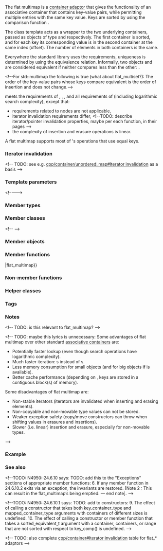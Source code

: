 {{cpp/title|flat_multimap}}
{{cpp/container/flat_multimap/navbar}}
{{ddcl|header=flat_map|since=c++23|1=
template&lt;
    class Key,
    class T,
    class Compare = std::less&lt;Key&gt;,
    class KeyContainer = std::vector&lt;Key&gt;,
    class MappedContainer = std::vector&lt;T&gt;
&gt; class flat_multimap;
}}

The flat multimap is a [[cpp/container#Container adaptors|container adaptor]] that gives the functionality of an associative container that contains key-value pairs, while permitting multiple entries with the same key value. Keys are sorted by using the comparison function {{tt|Compare}}.

The class template {{tt|flat_multimap}} acts as a wrapper to the two underlying containers, passed as objects of type {{tt|KeyContainer}} and {{tt|MappedContainer}} respectively. The first container is sorted, and for each key its corresponding value is in the second container at the same index (offset). The number of elements in both containers is the same.

Everywhere the standard library uses the {{named req|Compare}} requirements, uniqueness is determined by using the equivalence relation. Informally, two objects {{c|a}} and {{c|b}} are considered equivalent if neither compares less than the other: {{c|!comp(a, b) &amp;&amp; !comp(b, a)}}.

&lt;!--For std::multimap the following is true (what about flat_multiset?): The order of the key-value pairs whose keys compare equivalent is the order of insertion and does not change.--&gt;

{{tt|std::flat_multimap}} meets the requirements of {{named req|Container}}, {{named req|ReversibleContainer}}, {{lsd|cpp/named_req/Container#Optional container requirements}}, and all requirements of {{named req|AssociativeContainer}} (including logarithmic search complexity), except that:
* requirements related to nodes are not applicable,
* iterator invalidation requirements differ, &lt;!--TODO: describe iterator/pointer invalidation properties, maybe per each function, in their pages --&gt;
* the complexity of insertion and erasure operations is linear.

A flat multimap supports most of {{named req|AssociativeContainer}}'s operations that use equal keys.

===Iterator invalidation===
{{todo}} &lt;!-- TODO: see e.g. [[cpp/container/unordered_map#Iterator invalidation]] as a basis --&gt;

===Template parameters===
{{par begin}}
{{par|Key|The type of the keys. The program is ill-formed if {{tt|Key}} is not the same type as {{tt|KeyContainer::value_type}}.}}
{{par|T|The type of mapped values. The program is ill-formed if {{tt|T}} is not the same type as {{tt|MappedContainer::value_type}}.}}
{{par|Compare|A {{named req|Compare}} type providing a strict weak ordering.}}
{{par|KeyContainer&lt;br&gt;MappedContainer|The types of the underlying {{named req|SequenceContainer}} to store keys and mapped values correspondingly. The iterators of such containers should satisfy {{named req|RandomAccessIterator}} or model {{lconcept|random_access_iterator}}. Invocations of their member functions {{tt|size}} and {{tt|max_size}} should not exit via an exception.

The standard containers {{lc|std::vector}} and {{lc|std::deque}} satisfy these requirements.}}{{par end}}
&lt;!----&gt;
===Member types===
{{dsc begin}}
{{dsc hitem|Type|Definition}}
{{dsc inc|cpp/container/dsc key_container_type|flat_multimap}}
{{dsc inc|cpp/container/dsc mapped_container_type|flat_multimap}}
{{dsc inc|cpp/container/dsc key_type|flat_multimap}}
{{dsc inc|cpp/container/dsc mapped_type|flat_multimap}}
{{dsc inc|cpp/container/dsc value_type|flat_multimap}}
{{dsc inc|cpp/container/dsc key_compare|flat_multimap}}
{{dsc inc|cpp/container/dsc reference|flat_multimap}}
{{dsc inc|cpp/container/dsc const_reference|flat_multimap}}
{{dsc inc|cpp/container/dsc size_type|flat_multimap}}
{{dsc inc|cpp/container/dsc difference_type|flat_multimap}}
{{dsc inc|cpp/container/dsc iterator|flat_multimap}}
{{dsc inc|cpp/container/dsc const_iterator|flat_multimap}}
{{dsc inc|cpp/container/dsc reverse_iterator|flat_multimap}}
{{dsc inc|cpp/container/dsc const_reverse_iterator|flat_multimap}}
{{dsc inc|cpp/container/dsc containers|flat_multimap}}
{{dsc end}}

===Member classes===
{{dsc begin}}
{{dsc inc|cpp/container/dsc value_compare|flat_multimap}}&lt;!--
{{dsc inc|cpp/container/dsc key_equiv|flat_multimap}}--&gt;
{{dsc end}}

===Member objects===
{{dsc begin}}
{{dsc hitem|Member|Description}}
{{dsc expos mem obj|private=yes|c|id=c|spec={{tt|containers}}|the adapted containers}}
{{dsc expos mem obj|private=yes|compare|id=compare|spec={{tt|key_compare}}|the comparison function object}}
{{dsc end}}

===Member functions===
{{dsc begin}}
{{dsc inc|cpp/container/dsc constructor|flat_multimap}}
{{dsc mem dtor|nolink=true|notes={{mark implicit}}|destroys every element of the container adaptor}}
{{dsc inc|cpp/container/dsc operator{{=}}|flat_multimap}}

{{dsc h2|Iterators}}
{{dsc inc|cpp/container/dsc begin|flat_multimap}}
{{dsc inc|cpp/container/dsc end|flat_multimap}}
{{dsc inc|cpp/container/dsc rbegin|flat_multimap}}
{{dsc inc|cpp/container/dsc rend|flat_multimap}}

{{dsc h2|Capacity}}
{{dsc inc|cpp/container/dsc empty|flat_multimap}}
{{dsc inc|cpp/container/dsc size|flat_multimap}}
{{dsc inc|cpp/container/dsc max_size|flat_multimap}}

{{dsc h2|Modifiers}}
{{dsc inc|cpp/container/dsc emplace|flat_multimap}}
{{dsc inc|cpp/container/dsc emplace_hint|flat_multimap}}
{{dsc inc|cpp/container/dsc insert|flat_multimap}}
{{dsc inc|cpp/container/dsc insert_range|flat_multimap}}
{{dsc inc|cpp/container/dsc extract|flat_multimap}}
{{dsc inc|cpp/container/dsc replace|flat_multimap}}
{{dsc inc|cpp/container/dsc erase|flat_multimap}}
{{dsc inc|cpp/container/dsc swap|flat_multimap}}
{{dsc inc|cpp/container/dsc clear|flat_multimap}}

{{dsc h2|Lookup}}
{{dsc inc|cpp/container/dsc find|flat_multimap}}
{{dsc inc|cpp/container/dsc count|flat_multimap}}
{{dsc inc|cpp/container/dsc contains|flat_multimap}}
{{dsc inc|cpp/container/dsc lower_bound|flat_multimap}}
{{dsc inc|cpp/container/dsc upper_bound|flat_multimap}}
{{dsc inc|cpp/container/dsc equal_range|flat_multimap}}

{{dsc h2|Observers}}
{{dsc inc|cpp/container/dsc key_comp|flat_multimap}}
{{dsc inc|cpp/container/dsc value_comp|flat_multimap}}
{{dsc inc|cpp/container/dsc keys|flat_multimap}}
{{dsc inc|cpp/container/dsc values|flat_multimap}}
{{dsc end}}

===Non-member functions===
{{dsc begin}}
{{dsc inc|cpp/container/dsc operator_cmp|flat_multimap}}
{{dsc inc|cpp/container/dsc swap2|flat_multimap}}
{{dsc inc|cpp/container/dsc erase_if|flat_multimap}}
{{dsc end}}

===Helper classes===
{{dsc begin}}
{{dsc inc|cpp/container/dsc uses_allocator|flat_multimap}}
{{dsc end}}

===Tags===
{{dsc begin}}
{{dsc inc|cpp/container/dsc sorted_equivalent}}
{{dsc end}}

==={{rl|deduction guides|Deduction guides}}===

===Notes===
{{cpp/container/assoc_note}}&lt;!-- TODO: is this relevant to flat_multimap? --&gt;

&lt;!-- TODO: maybe this lyrics is unnecessary:
Some advantages of flat multimap over other standard [[associative containers]] are:
* Potentially faster lookup (even though search operations have logarithmic complexity).
* Much faster iteration: {{lt|cpp/iterator/random access iterator}}s instead of {{lt|cpp/iterator/bidirectional iterator}}s.
* Less memory consumption for small objects (and for big objects if {{c|KeyContainer::shrink_to_fit()}} is available).
* Better cache performance (depending on {{tt|KeyContainer}}, keys are stored in a contiguous block(s) of memory).

Some disadvantages of flat multimap are:
* Non-stable iterators (iterators are invalidated when inserting and erasing elements).
* Non-copyable and non-movable type values can not be stored.
* Weaker exception safety (copy/move constructors can throw when shifting values in erasures and insertions).
* Slower (i.e. linear) insertion and erasure, especially for non-movable types.
--&gt;

{{ftm begin}}
{{ftm|__cpp_lib_flat_map|value=202207L|std=C++23|{{lc|std::flat_map}} and {{tt|std::flat_multimap}}}}
{{ftm end}}

===Example===
{{example}}

===See also===
{{dsc begin}}
{{dsc inc|cpp/container/dsc flat_map}}
{{dsc inc|cpp/container/dsc multimap}}
{{dsc inc|cpp/container/dsc unordered_multimap}}
{{dsc end}}

{{langlinks|cs|de|es|fr|it|ja|pl|pt|ru|zh}}

&lt;!--TODO: N4950::24.6.10 says:
TODO: add this to the "Exceptions" sections of appropriate member functions:
6. If any member function in 24.6.10.2 exits via an exception, the invariants are restored.
[Note 2 : This can result in the flat_multimap’s being emptied. — end note].
--&gt;

&lt;!--TODO: N4950::24.6.10.1 says:
TODO: add to constructors:
9. The effect of calling a constructor that takes both key_container_type and mapped_container_type arguments with containers of different sizes is undefined.
10. The effect of calling a constructor or member function that takes a sorted_equivalent_t argument with a container, containers, or range that are not sorted with respect to key_comp() is undefined.
--&gt;

&lt;!-- TODO: also complete [[cpp/container#Iterator invalidation]] table for flat_* adaptors --&gt;